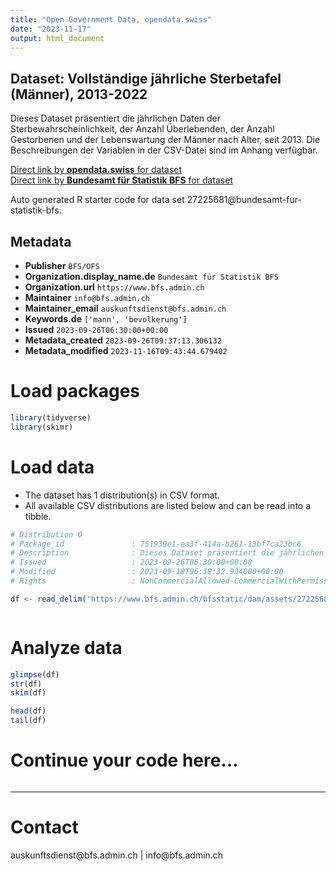 ```yaml
---
title: "Open Government Data, opendata.swiss"
date: "2023-11-17"
output: html_document
---
```


## Dataset: Vollständige jährliche Sterbetafel (Männer), 2013-2022

Dieses Dataset präsentiert die jährlichen Daten der Sterbewahrscheinlichkeit, der Anzahl Überlebenden, der Anzahl Gestorbenen und der Lebenswartung der Männer nach Alter, seit 2013. Die Beschreibungen der Variablen in der CSV-Datei sind im Anhang verfügbar.

[Direct link by **opendata.swiss** for dataset](https://opendata.swiss/de/dataset/vollstandige-jahrliche-sterbetafel-manner-2013-2022)<br>
[Direct link by **Bundesamt für Statistik BFS** for dataset](https://www.bfs.admin.ch/asset/de/ts-x-01.04.02.02.04)

Auto generated R starter code for data set 27225681@bundesamt-fur-statistik-bfs.

## Metadata

- **Publisher** `BFS/OFS`
- **Organization.display_name.de** `Bundesamt für Statistik BFS`
- **Organization.url** `https://www.bfs.admin.ch`
- **Maintainer** `info@bfs.admin.ch`
- **Maintainer_email** `auskunftsdienst@bfs.admin.ch`
- **Keywords.de** `['mann', 'bevolkerung']`
- **Issued** `2023-09-26T06:30:00+00:00`
- **Metadata_created** `2023-09-26T09:37:13.306132`
- **Metadata_modified** `2023-11-16T09:43:44.679402`


# Load packages

```r

library(tidyverse)
library(skimr)

```

# Load data

-   The dataset has 1 distribution(s) in CSV format.
-   All available CSV distributions are listed below and can be read into a tibble.

```r

# Distribution 0
# Package_id               : 751939e1-ea3f-414a-b261-13bf7ca23bc6
# Description              : Dieses Dataset präsentiert die jährlichen Daten der Sterbewahrscheinlichkeit, der Anzahl Überlebenden, der Anzahl Gestorbenen und der Lebenswartung der Männer nach Alter, seit 2013. Die Beschreibungen der Variablen in der CSV-Datei sind im Anhang verfügbar.
# Issued                   : 2023-09-26T06:30:00+00:00
# Modified                 : 2023-09-18T06:38:32.934000+00:00
# Rights                   : NonCommercialAllowed-CommercialWithPermission-ReferenceRequired

df <- read_delim('https://www.bfs.admin.ch/bfsstatic/dam/assets/27225685/master')



```

# Analyze data

```r

glimpse(df)
str(df)
skim(df)

head(df)
tail(df)

```

# Continue your code here...

```r

```

------------------------------------------------------------------------

# Contact

auskunftsdienst@bfs.admin.ch | info@bfs.admin.ch
